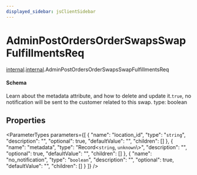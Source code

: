```yaml
---
displayed_sidebar: jsClientSidebar
---
```



# AdminPostOrdersOrderSwapsSwapFulfillmentsReq

[internal](../../admin_discounts/modules/admin_discounts.internal.mdx).[internal](../modules/admin_discounts.internal.internal.mdx).AdminPostOrdersOrderSwapsSwapFulfillmentsReq

#### Schema

Learn about the metadata attribute, and how to delete and update it.`true`, no notification will be sent to the customer related to this swap.
    type: boolean

## Properties

<ParameterTypes parameters={[
  {
    "name": "location_id",
    "type": "`string`",
    "description": "",
    "optional": true,
    "defaultValue": "",
    "children": []
  },
  {
    "name": "metadata",
    "type": "Record<`string`, `unknown`\\>",
    "description": "",
    "optional": true,
    "defaultValue": "",
    "children": []
  },
  {
    "name": "no_notification",
    "type": "`boolean`",
    "description": "",
    "optional": true,
    "defaultValue": "",
    "children": []
  }
]} />
